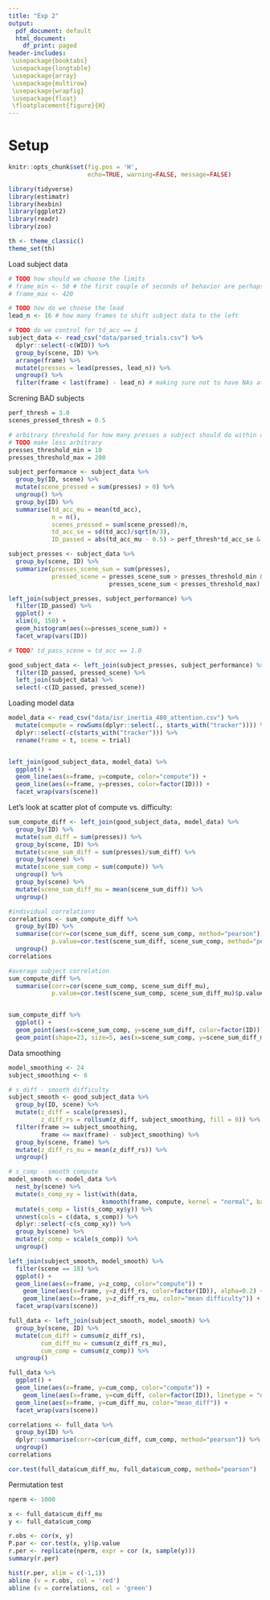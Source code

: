 ```yaml
---
title: "Exp 2"
output:
  pdf_document: default
  html_document:
    df_print: paged
header-includes:
 \usepackage{booktabs}
 \usepackage{longtable}
 \usepackage{array}
 \usepackage{multirow}
 \usepackage{wrapfig}
 \usepackage{float}
 \floatplacement{figure}{H}
---
```


# Setup

```r
knitr::opts_chunk$set(fig.pos = 'H',
                      echo=TRUE, warning=FALSE, message=FALSE)

```
```r
library(tidyverse)
library(estimatr)
library(hexbin)
library(ggplot2)
library(readr)
library(zoo)

th <- theme_classic()
theme_set(th)
```

Load subject data

```r

# TODO how should we choose the limits
# frame_min <- 50 # the first couple of seconds of behavior are perhaps not great
# frame_max <- 420

# TODO how do we choose the lead
lead_n <- 16 # how many frames to shift subject data to the left

# TODO do we control for td_acc == 1
subject_data <- read_csv("data/parsed_trials.csv") %>%
  dplyr::select(-c(WID)) %>%
  group_by(scene, ID) %>%
  arrange(frame) %>%
  mutate(presses = lead(presses, lead_n)) %>%
  ungroup() %>%
  filter(frame < last(frame) - lead_n) # making sure not to have NAs at the end
```

Screning BAD subjects

```r

perf_thresh = 3.0
scenes_pressed_thresh = 0.5

# arbitrary threshold for how many presses a subject should do within a scene
# TODO make less arbitrary
presses_threshold_min = 10
presses_threshold_max = 200

subject_performance <- subject_data %>%
  group_by(ID, scene) %>%
  mutate(scene_pressed = sum(presses) > 0) %>%
  ungroup() %>%
  group_by(ID) %>%
  summarise(td_acc_mu = mean(td_acc),
            n = n(),
            scenes_pressed = sum(scene_pressed)/n,
            td_acc_se = sd(td_acc)/sqrt(n/3),
            ID_passed = abs(td_acc_mu - 0.5) > perf_thresh*td_acc_se & scenes_pressed > scenes_pressed_thresh)

subject_presses <- subject_data %>%
  group_by(scene, ID) %>%
  summarize(presses_scene_sum = sum(presses),
            pressed_scene = presses_scene_sum > presses_threshold_min &
                            presses_scene_sum < presses_threshold_max)

left_join(subject_presses, subject_performance) %>%
  filter(ID_passed) %>%
  ggplot() +
  xlim(0, 150) +
  geom_histogram(aes(x=presses_scene_sum)) +
  facet_wrap(vars(ID))

# TODO? td_pass_scene = td_acc == 1.0

good_subject_data <- left_join(subject_presses, subject_performance) %>%
  filter(ID_passed, pressed_scene) %>%
  left_join(subject_data) %>%
  select(-c(ID_passed, pressed_scene))
```

Loading model data

```r

model_data <- read_csv("data/isr_inertia_480_attention.csv") %>%
  mutate(compute = rowSums(dplyr::select(., starts_with("tracker")))) %>%
  dplyr::select(-c(starts_with("tracker"))) %>%
  rename(frame = t, scene = trial)


left_join(good_subject_data, model_data) %>%
  ggplot() +
  geom_line(aes(x=frame, y=compute, color="compute")) +
  geom_line(aes(x=frame, y=presses, color=factor(ID))) +
  facet_wrap(vars(scene))
```


Let's look at scatter plot of compute vs. difficulty:
```r
sum_compute_diff <- left_join(good_subject_data, model_data) %>%
  group_by(ID) %>%
  mutate(sum_diff = sum(presses)) %>%
  group_by(scene, ID) %>%
  mutate(scene_sum_diff = sum(presses)/sum_diff) %>%
  group_by(scene) %>%
  mutate(scene_sum_comp = sum(compute)) %>%
  ungroup() %>%
  group_by(scene) %>%
  mutate(scene_sum_diff_mu = mean(scene_sum_diff)) %>%
  ungroup()

#individual correlations
correlations <- sum_compute_diff %>%
  group_by(ID) %>%
  summarise(corr=cor(scene_sum_diff, scene_sum_comp, method="pearson"),
            p.value=cor.test(scene_sum_diff, scene_sum_comp, method="pearson")$p.value) %>%
  ungroup()
correlations

#average subject correlation
sum_compute_diff %>%
  summarise(corr=cor(scene_sum_comp, scene_sum_diff_mu),
            p.value=cor.test(scene_sum_comp, scene_sum_diff_mu)$p.value)


sum_compute_diff %>%
  ggplot() +
  geom_point(aes(x=scene_sum_comp, y=scene_sum_diff, color=factor(ID))) +
  geom_point(shape=23, size=5, aes(x=scene_sum_comp, y=scene_sum_diff_mu, color="average Participant"))
```

Data smoothing

```r
model_smoothing <- 24
subject_smoothing <- 6

# s_diff - smooth difficulty
subject_smooth <- good_subject_data %>%
  group_by(ID, scene) %>%
  mutate(z_diff = scale(presses),
         z_diff_rs = rollsum(z_diff, subject_smoothing, fill = 0)) %>%
  filter(frame >= subject_smoothing,
         frame <= max(frame) - subject_smoothing) %>%
  group_by(scene, frame) %>%
  mutate(z_diff_rs_mu = mean(z_diff_rs)) %>%
  ungroup()

# s_comp - smooth compute
model_smooth <- model_data %>%
  nest_by(scene) %>%
  mutate(s_comp_xy = list(with(data,
                          ksmooth(frame, compute, kernel = "normal", bandwidth = model_smoothing)))) %>%
  mutate(s_comp = list(s_comp_xy$y)) %>%
  unnest(cols = c(data, s_comp)) %>%
  dplyr::select(-c(s_comp_xy)) %>%
  group_by(scene) %>%
  mutate(z_comp = scale(s_comp)) %>%
  ungroup()

```


```r
left_join(subject_smooth, model_smooth) %>%
  filter(scene == 18) %>%
  ggplot() +
  geom_line(aes(x=frame, y=z_comp, color="compute")) +
    geom_line(aes(x=frame, y=z_diff_rs, color=factor(ID)), alpha=0.2) +
    geom_line(aes(x=frame, y=z_diff_rs_mu, color="mean difficulty")) +
  facet_wrap(vars(scene))

full_data <- left_join(subject_smooth, model_smooth) %>%
  group_by(scene, ID) %>%
  mutate(cum_diff = cumsum(z_diff_rs),
         cum_diff_mu = cumsum(z_diff_rs_mu),
         cum_comp = cumsum(z_comp)) %>%
  ungroup()

full_data %>%
  ggplot() + 
  geom_line(aes(x=frame, y=cum_comp, color="compute")) +
    geom_line(aes(x=frame, y=cum_diff, color=factor(ID)), linetype = "dashed", alpha = 0.4) +
  geom_line(aes(x=frame, y=cum_diff_mu, color="mean_diff")) +
  facet_wrap(vars(scene))
```
```r
correlations <- full_data %>%
  group_by(ID) %>%
  dplyr::summarise(corr=cor(cum_diff, cum_comp, method="pearson")) %>%
  ungroup()
correlations

cor.test(full_data$cum_diff_mu, full_data$cum_comp, method="pearson")
```


Permutation test
```r
nperm <- 1000

x <- full_data$cum_diff_mu
y <- full_data$cum_comp

r.obs <- cor(x, y)
P.par <- cor.test(x, y)$p.value
r.per <- replicate(nperm, expr = cor (x, sample(y)))
summary(r.per)

hist(r.per, xlim = c(-1,1))
abline (v = r.obs, col = 'red')
abline (v = correlations, col = 'green')

```